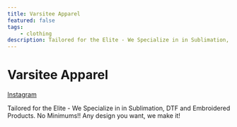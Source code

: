 ```yaml
---
title: Varsitee Apparel
featured: false
tags:
    - clothing
description: Tailored for the Elite - We Specialize in in Sublimation, DTF and Embroidered Products. No Minimums!! Any design you want, we make it!
---
```


# Varsitee Apparel

[Instagram](https://www.instagram.com/varsitee_apparel/)

Tailored for the Elite - We Specialize in in Sublimation, DTF and Embroidered Products. No Minimums!! Any design you want, we make it!